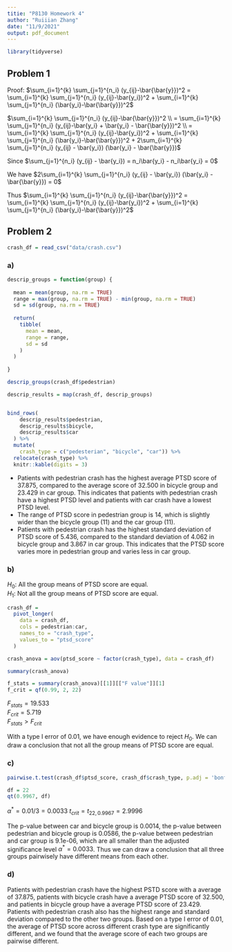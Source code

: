 ```yaml
---
titie: "P8130 Homework 4"
author: "Ruiiian Zhang"
date: "11/9/2021"
output: pdf_document
---
```



```r
library(tidyverse)
```


## Problem 1

Proof: $\sum_{i=1}^{k} \sum_{j=1}^{n_i} (y_{ij}-\bar{\bar{y}})^2 = \sum_{i=1}^{k} \sum_{j=1}^{n_i} (y_{ij}-\bar{y_i})^2 + \sum_{i=1}^{k} \sum_{j=1}^{n_i} (\bar{y_i}-\bar{\bar{y}})^2$  


$\sum_{i=1}^{k} \sum_{j=1}^{n_i} (y_{ij}-\bar{\bar{y}})^2 \\ = \sum_{i=1}^{k} \sum_{j=1}^{n_i} (y_{ij}-\bar{y_i} + \bar{y_i} - \bar{\bar{y}})^2 \\ =  \sum_{i=1}^{k} \sum_{j=1}^{n_i} (y_{ij}-\bar{y_i})^2 + \sum_{i=1}^{k} \sum_{j=1}^{n_i} (\bar{y_i}-\bar{\bar{y}})^2 + 2\sum_{i=1}^{k} \sum_{j=1}^{n_i} (y_{ij} - \bar{y_i}) (\bar{y_i} - \bar{\bar{y}})$

Since $\sum_{j=1}^{n_i} (y_{ij} - \bar{y_i}) = n_i\bar{y_i} - n_i\bar{y_i} = 0$

We have $2\sum_{i=1}^{k} \sum_{j=1}^{n_i} (y_{ij} - \bar{y_i}) (\bar{y_i} - \bar{\bar{y}}) = 0$

Thus $\sum_{i=1}^{k} \sum_{j=1}^{n_i} (y_{ij}-\bar{\bar{y}})^2 = \sum_{i=1}^{k} \sum_{j=1}^{n_i} (y_{ij}-\bar{y_i})^2 + \sum_{i=1}^{k} \sum_{j=1}^{n_i} (\bar{y_i}-\bar{\bar{y}})^2$



## Problem 2

```r
crash_df = read_csv("data/crash.csv")
```

### a)

```r
descrip_groups = function(group) {
  
  mean = mean(group, na.rm = TRUE)
  range = max(group, na.rm = TRUE) - min(group, na.rm = TRUE)
  sd = sd(group, na.rm = TRUE)
  
  return(
    tibble(
      mean = mean,
      range = range,
      sd = sd
    )
  )
  
}

descrip_groups(crash_df$pedestrian)

descrip_results = map(crash_df, descrip_groups)


bind_rows(
    descrip_results$pedestrian, 
    descrip_results$bicycle,
    descrip_results$car
  ) %>% 
  mutate(
    crash_type = c("pedesterian", "bicycle", "car")) %>% 
  relocate(crash_type) %>% 
  knitr::kable(digits = 3)
```

* Patients with pedestrian crash has the highest average PTSD score of 37.875, compared to the average score of 32.500 in bicycle group and 23.429 in car group. This indicates that patients with pedestrian crash have a highest PTSD level and patients with car crash have a lowest PTSD level.  
* The range of PTSD score in pedestrian group is 14, which is slightly wider than the bicycle group (11) and the car group (11).  
* Patients with pedestrian crash has the highest standard deviation of PTSD score of 5.436, compared to the standard deviation of 4.062 in bicycle group and 3.867 in car group. This indicates that the PTSD score varies more in pedestrian group and varies less in car group.

### b)

$H_0$: All the group means of PTSD score are equal.  
$H_1$: Not all the group means of PTSD score are equal.

```r
crash_df = 
  pivot_longer(
    data = crash_df,
    cols = pedestrian:car,
    names_to = "crash_type",
    values_to = "ptsd_score"
  )

crash_anova = aov(ptsd_score ~ factor(crash_type), data = crash_df) 

summary(crash_anova)

f_stats = summary(crash_anova)[[1]][["F value"]][1]
f_crit = qf(0.99, 2, 22)
```

$F_{stats} = 19.533$  
$F_{crit} = 5.719$  
$F_{stats} > F_{crit}$  

With a type I error of 0.01, we have enough evidence to reject $H_0$. We can draw a conclusion that not all the group means of PTSD score are equal.

### c)

```r
pairwise.t.test(crash_df$ptsd_score, crash_df$crash_type, p.adj = 'bonferroni')

df = 22
qt(0.9967, df)
```

$\alpha^* = 0.01/3 = 0.0033$
$t_{crit} = t_{22, 0.9967} = 2.9996$

The p-value between car and bicycle group is 0.0014, the p-value between pedestrian and bicycle group is 0.0586, the p-value between pedestrian and car group is 9.1e-06, which are all smaller than the adjusted significance level $\alpha^* = 0.0033$. 
Thus we can draw a conclusion that all three groups pairwisely have different means from each other.

### d)

Patients with pedestrian crash have the highest PSTD score with a average of 37.875, patients with bicycle crash have a average PTSD score of 32.500, and patients in bicycle group have a average PTSD score of 23.429. Patients with pedestrian crash also has the highest range and standard deviation compared to the other two groups. Based on a type I error of 0.01, the average of PTSD score across different crash type are significantly different, and we found that the average score of each two groups are pairwise different. 
